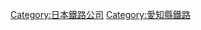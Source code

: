 {{catmore}}
{{DEFAULTSORT:Nagoya}}
[[Category:日本鐵路公司|Category:日本鐵路公司]]
[[Category:愛知縣鐵路|Category:愛知縣鐵路]]